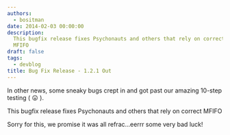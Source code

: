 ```yaml
---
authors:
  - bositman
date: 2014-02-03 00:00:00
description:
  This bugfix release fixes Psychonauts and others that rely on correct
  MFIFO
draft: false
tags:
  - devblog
title: Bug Fix Release - 1.2.1 Out
---
```


In other news, some sneaky bugs crept in and got past our amazing
10-step testing (
😛 ).

<!-- truncate -->

This bugfix release fixes Psychonauts and others that rely on correct
MFIFO

Sorry for this, we promise it was all refrac...eerrr some very bad
luck!
